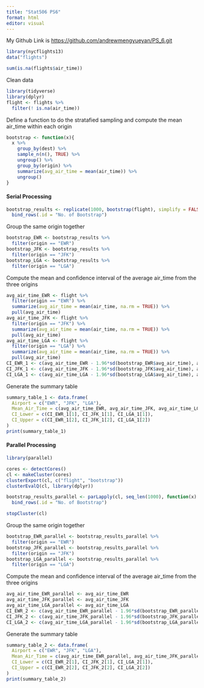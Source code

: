 ---
title: "Stat506 PS6"
format: html
editor: visual
---

My Github Link is <https://github.com/andrewmengyueyan/PS_6.git>

```{r}
library(nycflights13)
data("flights")
```

```{r}
sum(is.na(flights$air_time))
```

Clean data

```{r}
library(tidyverse)
library(dplyr)
flight <- flights %>%
  filter(! is.na(air_time))
```

Define a function to do the stratafied sampling and compute the mean air_time within each origin

```{r}
bootstrap <- function(x){
  x %>%
    group_by(dest) %>%
    sample_n(n(), TRUE) %>%
    ungroup() %>%
    group_by(origin) %>%
    summarize(avg_air_time = mean(air_time)) %>%
    ungroup()
}
```

#### Serial Processing

```{r}
bootstrap_results <- replicate(1000, bootstrap(flight), simplify = FALSE) %>% 
  bind_rows(.id = "No. of Bootstrap")
```

Group the same origin together

```{r}
bootstrap_EWR <- bootstrap_results %>%
  filter(origin == "EWR")
bootstrap_JFK <- bootstrap_results %>%
  filter(origin == "JFK")
bootstrap_LGA <- bootstrap_results %>%
  filter(origin == "LGA")
```

Compute the mean and confidence interval of the average air_time from the three origins

```{r}
avg_air_time_EWR <- flight %>%
  filter(origin == "EWR") %>%
  summarize(avg_air_time = mean(air_time, na.rm = TRUE)) %>%
  pull(avg_air_time)
avg_air_time_JFK <- flight %>%
  filter(origin == "JFK") %>%
  summarize(avg_air_time = mean(air_time, na.rm = TRUE)) %>%
  pull(avg_air_time)
avg_air_time_LGA <- flight %>%
  filter(origin == "LGA") %>%
  summarize(avg_air_time = mean(air_time, na.rm = TRUE)) %>%
  pull(avg_air_time)
CI_EWR_1 <- c(avg_air_time_EWR - 1.96*sd(bootstrap_EWR$avg_air_time), avg_air_time_EWR + 1.96*sd(bootstrap_EWR$avg_air_time))
CI_JFK_1 <- c(avg_air_time_JFK - 1.96*sd(bootstrap_JFK$avg_air_time), avg_air_time_JFK + 1.96*sd(bootstrap_JFK$avg_air_time))
CI_LGA_1 <- c(avg_air_time_LGA - 1.96*sd(bootstrap_LGA$avg_air_time), avg_air_time_LGA + 1.96*sd(bootstrap_LGA$avg_air_time))
```

Generate the summary table

```{r}
summary_table_1 <- data.frame(
  Airport = c("EWR", "JFK", "LGA"),
  Mean_Air_Time = c(avg_air_time_EWR, avg_air_time_JFK, avg_air_time_LGA),
  CI_Lower = c(CI_EWR_1[1], CI_JFK_1[1], CI_LGA_1[1]),
  CI_Upper = c(CI_EWR_1[2], CI_JFK_1[2], CI_LGA_1[2])
)
print(summary_table_1)
```

#### Parallel Processing

```{r}
library(parallel)
```

```{r}
cores <- detectCores()
cl <- makeCluster(cores)
clusterExport(cl, c("flight", "bootstrap"))
clusterEvalQ(cl, library(dplyr))
```

```{r}
bootstrap_results_parallel <- parLapply(cl, seq_len(1000), function(x) bootstrap(flight)) %>% 
  bind_rows(.id = "No. of Bootstrap")
```

```{r}
stopCluster(cl)
```

Group the same origin together

```{r}
bootstrap_EWR_parallel <- bootstrap_results_parallel %>%
  filter(origin == "EWR")
bootstrap_JFK_parallel <- bootstrap_results_parallel %>%
  filter(origin == "JFK")
bootstrap_LGA_parallel <- bootstrap_results_parallel %>%
  filter(origin == "LGA")
```

Compute the mean and confidence interval of the average air_time from the three origins

```{r}
avg_air_time_EWR_parallel <- avg_air_time_EWR
avg_air_time_JFK_parallel <- avg_air_time_JFK
avg_air_time_LGA_parallel <- avg_air_time_LGA
CI_EWR_2 <- c(avg_air_time_EWR_parallel - 1.96*sd(bootstrap_EWR_parallel$avg_air_time), avg_air_time_EWR_parallel + 1.96*sd(bootstrap_EWR_parallel$avg_air_time))
CI_JFK_2 <- c(avg_air_time_JFK_parallel - 1.96*sd(bootstrap_JFK_parallel$avg_air_time), avg_air_time_JFK_parallel + 1.96*sd(bootstrap_JFK_parallel$avg_air_time))
CI_LGA_2 <- c(avg_air_time_LGA_parallel - 1.96*sd(bootstrap_LGA_parallel$avg_air_time), avg_air_time_LGA_parallel + 1.96*sd(bootstrap_LGA_parallel$avg_air_time))
```

Generate the summary table

```{r}
summary_table_2 <- data.frame(
  Airport = c("EWR", "JFK", "LGA"),
  Mean_Air_Time = c(avg_air_time_EWR_parallel, avg_air_time_JFK_parallel, avg_air_time_LGA_parallel),
  CI_Lower = c(CI_EWR_2[1], CI_JFK_2[1], CI_LGA_2[1]),
  CI_Upper = c(CI_EWR_2[2], CI_JFK_2[2], CI_LGA_2[2])
)
print(summary_table_2)
```
